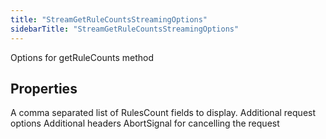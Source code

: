 ```yaml
---
title: "StreamGetRuleCountsStreamingOptions"
sidebarTitle: "StreamGetRuleCountsStreamingOptions"
---
```


Options for getRuleCounts method

## Properties

<ParamField name="rulesCountfields" type="any[]">
A comma separated list of RulesCount fields to display.
</ParamField>





<ParamField name="requestOptions" type="[RequestOptions](/xdks/typescript/reference/interfaces/RequestOptions)">
Additional request options
</ParamField>





<ParamField name="headers" type="Record\<string, string\>">
Additional headers
</ParamField>





<ParamField name="signal" type="AbortSignal">
AbortSignal for cancelling the request
</ParamField>



